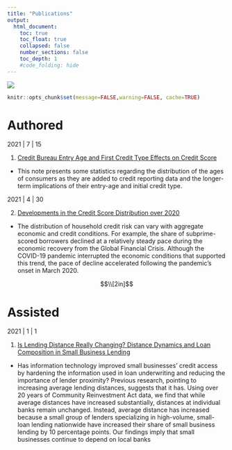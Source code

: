 ```yaml
---
title: "Publications"
output:
  html_document:
    toc: true
    toc_float: true
    collapsed: false
    number_sections: false
    toc_depth: 1
    #code_folding: hide
---
```

</div>
<div class="col-sm-6">
<a href = "https://github.com/lmnathe/LucasNathe">
![](images\papers.jpg)
</a>
</div>
```r
knitr::opts_chunk$set(message=FALSE,warning=FALSE, cache=TRUE)
```


#  Authored

2021 | 7 | 15

1. [Credit Bureau Entry Age and First Credit Type Effects on Credit Score](https://www.federalreserve.gov/econres/notes/feds-notes/does-the-age-at-which-a-consumer-gets-their-first-credit-matter-20210715.htm)
- This note presents some statistics regarding the distribution of the ages of consumers as they are added to credit reporting data and the longer-term implications of their entry-age and initial credit type.

2021 | 4 | 30 

2. [Developments in the Credit Score Distribution over 2020](https://www.federalreserve.gov/econres/notes/feds-notes/developments-in-the-credit-score-distribution-over-2020-20210430.htm)
- The distribution of household credit risk can vary with aggregate economic and credit conditions. For example, the share of subprime-scored borrowers declined at a relatively steady pace during the economic recovery from the Global Financial Crisis. Although the COVID-19 pandemic interrupted the economic conditions that supported this trend, the pace of decline accelerated following the pandemic’s onset in March 2020.


$$\\[2in]$$

#  Assisted

2021 | 1 | 1 

1. [Is Lending Distance Really Changing? Distance Dynamics and Loan Composition in Small Business Lending](https://www.federalreserve.gov/econres/feds/files/2021011pap.pdf)
- Has information technology improved small businesses’ credit access by hardening the information used in loan underwriting and reducing the importance of lender proximity? Previous research, pointing to increasing average lending distances, suggests that it has. Using over 20 years of Community Reinvestment Act data, we find that while average distances have increased substantially, distances at individual banks remain unchanged. Instead, average distance has increased because a small group of lenders specializing in high-volume, small-loan lending nationwide have increased their share of small business lending by 10 percentage points. Our findings imply that small businesses continue to depend on local banks
